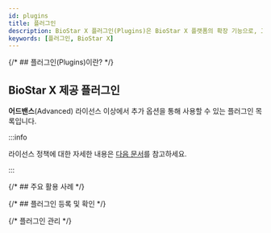 ```yaml
---
id: plugins
title: 플러그인
description: BioStar X 플러그인(Plugins)은 BioStar X 플랫폼의 확장 기능으로, 고객의 특별한 요구사항이나 기존 시스템과의 연동을 위해 추가 기능을 제공합니다.
keywords: [플러그인, BioStar X]
---
```


{/* ## 플러그인(Plugins)이란? */}

<PluginsWhatIs />

## BioStar X 제공 플러그인

**어드밴스**(Advanced) 라이선스 이상에서 추가 옵션을 통해 사용할 수 있는 플러그인 목록입니다.

<DocCardList />

:::info

라이선스 정책에 대한 자세한 내용은 [다음 문서](licensing#features-add-ons)를 참고하세요.

:::

{/* ## 주요 활용 사례 */}

<PluginsUsageExample />

{/* ## 플러그인 등록 및 확인 */}

<RegisterPlugin />

{/* 플러그인 관리 */}

<ManagePlugins />